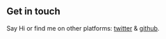 ## Get in touch

Say Hi or find me on other platforms: [twitter](https://twitter.com/shubham_owo) & [github](https://github.com/ShubhamKamble0w0).
